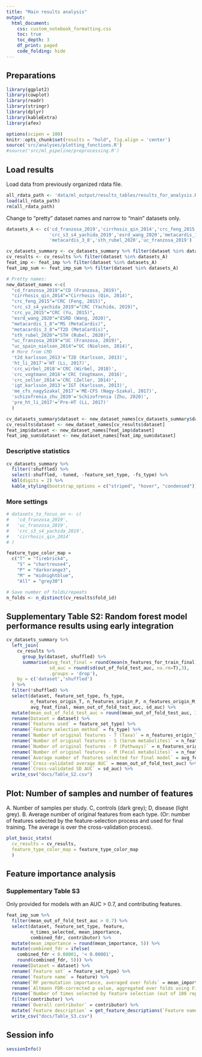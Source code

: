 ```yaml
---
title: "Main results analysis"
output:
  html_document:
    css: custom_notebook_formatting.css
    toc: true
    toc_depth: 3
    df_print: paged
    code_folding: hide
---
```


## Preparations

```r
library(ggplot2)
library(cowplot)
library(readr)
library(stringr)
library(dplyr)
library(kableExtra)
library(afex)

options(scipen = 100)
knitr::opts_chunk$set(results = "hold", fig.align = 'center')
source('src/analyses/plotting_functions.R')
#source('src/ml_pipeline/preprocessing.R')
```

## Load results

Load data from previously organized rdata file.

```r
all_rdata_path <- 'data/ml_output/results_tables/results_for_analysis.RData'
load(all_rdata_path)
rm(all_rdata_path)
```

Change to "pretty" dataset names and narrow to "main" datasets only.

```r
datasets_A <- c('cd_franzosa_2019','cirrhosis_qin_2014','crc_feng_2015',
                'crc_s3_s4_yachida_2019','esrd_wang_2020','metacardis_1_8',
                'metacardis_3_8','sth_rubel_2020','uc_franzosa_2019')

cv_datasets_summary <- cv_datasets_summary %>% filter(dataset %in% datasets_A)
cv_results <- cv_results %>% filter(dataset %in% datasets_A)
feat_imp <- feat_imp %>% filter(dataset %in% datasets_A)
feat_imp_sum <- feat_imp_sum %>% filter(dataset %in% datasets_A)

# Pretty names:
new_dataset_names <-c(
  "cd_franzosa_2019"="CD (Franzosa, 2019)",
  "cirrhosis_qin_2014"="Cirrhosis (Qin, 2014)",
  "crc_feng_2015"="CRC (Feng, 2015)",
  "crc_s3_s4_yachida_2019"="CRC (Yachida, 2019)",
  "crc_yu_2015"="CRC (Yu, 2015)",
  "esrd_wang_2020"="ESRD (Wang, 2020)",
  "metacardis_1_8"="MS (MetaCardis)",
  "metacardis_3_8"="T2D (MetaCardis)",
  "sth_rubel_2020"="STH (Rubel, 2020)",
  "uc_franzosa_2019"="UC (Franzosa, 2019)",
  "uc_spain_nielsen_2014"="UC (Nielsen, 2014)",
  # More from CMD
  't2d_karlsson_2013'='T2D (Karlsson, 2013)',
  'ht_li_2017'='HT (Li, 2017)',
  'crc_wirbel_2018'='CRC (Wirbel, 2018)',
  'crc_vogtmann_2016'='CRC (Vogtmann, 2016)',
  'crc_zeller_2014'='CRC (Zeller, 2014)',
  'igt_karlsson_2013'='IGT (Karlsson, 2013)',
  'me_cfs_nagySzakal_2017'='ME-CFS (Nagy-Szakal, 2017)',
  'schizofrenia_zhu_2020'='Schizofrenia (Zhu, 2020)',
  'pre_ht_li_2017'='Pre-HT (Li, 2017)'
  )

cv_datasets_summary$dataset <- new_dataset_names[cv_datasets_summary$dataset]
cv_results$dataset <- new_dataset_names[cv_results$dataset]
feat_imp$dataset <- new_dataset_names[feat_imp$dataset]
feat_imp_sum$dataset <- new_dataset_names[feat_imp_sum$dataset]
```


### Descriptive statistics

```r
cv_datasets_summary %>% 
  filter(!shuffled) %>%
  select(-shuffled, -tuned, -feature_set_type, -fs_type) %>%
  kbl(digits = 2) %>%
  kable_styling(bootstrap_options = c("striped", "hover", "condensed")) 
```

### More settings

```r
# datasets_to_focus_on <- c(
#   'cd_franzosa_2019',
#   'uc_franzosa_2019',
#   'crc_s3_s4_yachida_2019',
#   'cirrhosis_qin_2014'
# )
```

```r
feature_type_color_map = 
  c("T" = "firebrick4", 
    "S" = "chartreuse4", 
    "P" = "darkorange3", 
    "M" = "midnightblue", 
    "All" = "grey30")

# Save number of folds/repeats
n_folds <- n_distinct(cv_results$fold_id)
```

## Supplementary Table S2: Random forest model performance results using early integration

```r
cv_datasets_summary %>%
  left_join(
    cv_results %>%
      group_by(dataset, shuffled) %>%
      summarise(avg_feat_final = round(mean(n_features_for_train_final),3),
                sd_auc = round(sd(out_of_fold_test_auc, na.rm=T),3), 
                .groups = 'drop'),
    by = c('dataset','shuffled')
  ) %>%
  filter(!shuffled) %>%
  select(dataset, feature_set_type, fs_type, 
         n_features_origin_T, n_features_origin_P, n_features_origin_M, n_features_origin_S,
         avg_feat_final, mean_out_of_fold_test_auc, sd_auc) %>%
  mutate(mean_out_of_fold_test_auc = round(mean_out_of_fold_test_auc, 3)) %>%
  rename(Dataset = dataset) %>%
  rename(`Features used` = feature_set_type) %>%
  rename(`Feature selection method` = fs_type) %>%
  rename(`Number of original features - T (Taxa)` = n_features_origin_T) %>%
  rename(`Number of original features - S (Serum metabolites)` = n_features_origin_S) %>%
  rename(`Number of original features - P (Pathways)` = n_features_origin_P) %>%
  rename(`Number of original features - M (Fecal metabolites)` = n_features_origin_M) %>%
  rename(`Average number of features selected for final model` = avg_feat_final) %>%
  rename(`Cross-validated average AUC` = mean_out_of_fold_test_auc) %>%
  rename(`Cross-validated SD AUC` = sd_auc) %>%
  write_csv("docs/Table_S2.csv")
```

## Plot: Number of samples and number of features

A. Number of samples per study. C, controls (dark grey); D, disease (light grey). 
B. Average number of original features from each type. 
(Or: number of features selected by the feature-selection process and used for final training. The average is over the cross-validation process).

```r
plot_basic_stats(
  cv_results = cv_results, 
  feature_type_color_map = feature_type_color_map
  )
```

## Feature importance analysis

### Supplementary Table S3

Only provided for models with an AUC > 0.7, and contributing features.

```r
feat_imp_sum %>%
  filter(mean_out_of_fold_test_auc > 0.7) %>%
  select(dataset, feature_set_type, feature, 
         n_times_selected, mean_importance, 
         combined_fdr, contributor) %>%
  mutate(mean_importance = round(mean_importance, 5)) %>%
  mutate(combined_fdr = ifelse(
    combined_fdr < 0.00001, '< 0.00001', 
    round(combined_fdr, 5))) %>%
  rename(Dataset = dataset) %>%
  rename(`Feature set` = feature_set_type) %>%
  rename(`Feature name` = feature) %>%
  rename(`RF permutation importance, averaged over folds` = mean_importance) %>%
  rename(`Altmann FDR-corrected p value, aggregated over folds using Fisher's method` = combined_fdr) %>%
  rename(`Number of times selected by feature selection (out of 100 repeats/folds)` = n_times_selected) %>%
  filter(contributor) %>%
  rename(`Overall contributor` = contributor) %>%
  mutate(`Feature description` = get_feature_descriptions(`Feature name`)) %>%
  write_csv("docs/Table_S3.csv")
```

## Session info

```r
sessionInfo()
```